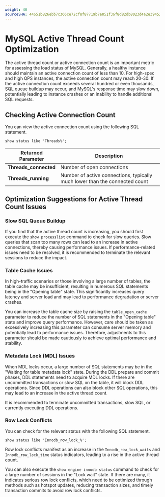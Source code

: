 ```yaml
---
weight: 40
sourceSHA: 44651b826ebb7c366ce72cf8f87719b7e051f36f8d82db8023d4a2e39452719c
---
```


# MySQL Active Thread Count Optimization

The active thread count or active connection count is an important metric for assessing the load status of MySQL. Generally, a healthy instance should maintain an active connection count of less than 10. For high-spec and high QPS instances, the active connection count may reach 20-30. If the active connection count exceeds several hundred or even thousands, SQL queue buildup may occur, and MySQL's response time may slow down, potentially leading to instance crashes or an inability to handle additional SQL requests.

## Checking Active Connection Count

You can view the active connection count using the following SQL statement.

```
show status like 'Threads%';
```

| Returned Parameter          | Description                  |
| --------------------------- | ---------------------------- |
| **Threads\_connected**      | Number of open connections    |
| **Threads\_running**        | Number of active connections, typically much lower than the connected count |

## Optimization Suggestions for Active Thread Count Issues

### Slow SQL Queue Buildup

If you find that the active thread count is increasing, you should first execute the `show processlist` command to check for slow queries. Slow queries that scan too many rows can lead to an increase in active connections, thereby causing performance issues. If performance-related issues need to be resolved, it is recommended to terminate the relevant sessions to reduce the impact.

### Table Cache Issues

In high-traffic scenarios or those involving a large number of tables, the table cache may be insufficient, resulting in numerous SQL statements being in the "Opening table" state. This significantly increases query latency and server load and may lead to performance degradation or server crashes.

You can increase the table cache size by raising the `table_open_cache` parameter to reduce the number of SQL statements in the "Opening table" state and improve query performance. However, care should be taken as excessively increasing this parameter can consume server memory and potentially lead to performance issues. Therefore, adjustments to this parameter should be made cautiously to achieve optimal performance and stability.

### Metadata Lock (MDL) Issues

When MDL locks occur, a large number of SQL statements may be in the "Waiting for table metadata lock" state. During the DDL prepare and commit phases, DDL statements need to acquire MDL locks. If there are uncommitted transactions or slow SQL on the table, it will block DDL operations. Since DDL operations can also block other SQL operations, this may lead to an increase in the active thread count.

It is recommended to terminate uncommitted transactions, slow SQL, or currently executing DDL operations.

### Row Lock Conflicts

You can check for the relevant status with the following SQL statement.

```
show status like 'Innodb_row_lock_%';
```

Row lock conflicts manifest as an increase in the `Innodb_row_lock_waits` and `Innodb_row_lock_time` status indicators, leading to a rise in the active thread count.

You can also execute the `show engine innodb status` command to check for a large number of sessions in the "Lock wait" state. If there are many, it indicates serious row lock conflicts, which need to be optimized through methods such as hotspot updates, reducing transaction sizes, and timely transaction commits to avoid row lock conflicts.
